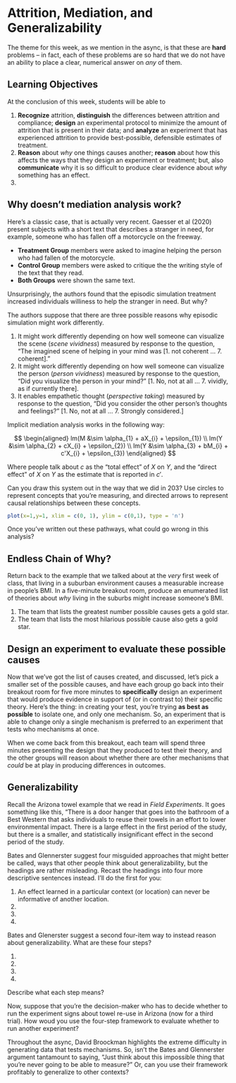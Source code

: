 # Attrition, Mediation, and Generalizability

The theme for this week, as we mention in the async, is that these are **hard** problems -- in fact, each of these problems are so hard that we do not have an ability to place a clear, numerical answer on *any* of them. 

## Learning Objectives 

At the conclusion of this week, students will be able to 

1. **Recognize** attrition, **distinguish** the differences between attrition and compliance; **design** an experimental protocol to minimize the amount of attrition that is present in their data; and **analyze** an experiment that has experienced attrition to provide best-possible, defensible estimates of treatment.
2. **Reason** about *why* one things causes another; **reason** about how this affects the ways that they design an experiment or treatment; but, also **communicate** why it is so difficult to produce clear evidence about *why* something has an effect. 
3. 

## Why doesn't mediation analysis work? 

Here's a classic case, that is actually very recent. Gaesser et al (2020) present subjects with a short text that describes a stranger in need, for example, someone who has fallen off a motorcycle on the freeway. 

- **Treatment Group** members were asked to imagine helping the person who had fallen of the motorcycle. 
- **Control Group** members were asked to critique the the writing style of the text that they read. 
- **Both Groups** were shown the same text. 

Unsurprisingly, the authors found that the episodic simulation treatment increased individuals williness to help the stranger in need. But why? 

The authors suppose that there are three possible reasons why episodic simulation might work differently.

1. It might work differently depending on how well someone can visualize the scene (*scene vividness*) measured by response to the question, "The imagined scene of helping in your mind was [1. not coherent ... 7. coherent]." 
2. It might work differently depending on how well someone can visualize the person (*person vividness*) measured by response to the question, "Did you visualize the person in your mind?" [1. No, not at all ... 7. vividly, as if currently there].
3. It enables empathetic thought (*perspective taking*) measured by response to the question, "Did you consider the other person's thoughts and feelings?" [1. No, not at all ... 7. Strongly considered.] 

Implicit mediation analysis works in the following way: 

$$
  \begin{aligned}
    lm(M &\sim \alpha_{1} + aX_{i} + \epsilon_{1}) \\ 
    lm(Y &\sim \alpha_{2} + cX_{i} + \epsilon_{2}) \\ 
    lm(Y &\sim \alpha_{3} + bM_{i} + c'X_{i} + \epsilon_{3})
  \end{aligned}
$$

Where people talk about $c$ as the "total effect" of $X$ on $Y$, and the "direct effect" of $X$ on $Y$ as the estimate that is reported in $c'$. 

Can you draw this system out in the way that we did in 203? Use circles to represent concepts that you're measuring, and directed arrows to represent causal relationships between these concepts. 

```r
plot(x=1,y=1, xlim = c(0, 1), ylim = c(0,1), type = 'n')
```

Once you've written out these pathways, what could go wrong in this analysis? 

## Endless Chain of Why? 

Return back to the example that we talked about at the *very* first week of class, that living in a suburban environment causes a measurable increase in people's BMI. In a five-minute breakout room, produce an enumerated list of theories about *why* living in the suburbs might increase someone's BMI. 

1. The team that lists the greatest number possible causes gets a gold star. 
2. The team that lists the most hilarious possible cause also gets a gold star. 

## Design an experiment to evaluate these possible causes 

Now that we've got the list of causes created, and discussed, let's pick a smaller set of the possible causes, and have each group go back into their breakout room for five more minutes to **specifically** design an experiment that would produce evidence in support of (or in contrast to) their specific theory. Here's the thing: in creating your test, you're trying **as best as possible** to isolate one, and only one mechanism. So, an experiment that is able to change only a single mechanism is preferred to an experiment that tests who mechanisms at once. 

When we come back from this breakout, each team will spend three minutes presenting the design that they produced to test their theory, and the other groups will reason about whether there are other mechanisms that *could* be at play in producing differences in outcomes.

## Generalizability 

Recall the Arizona towel example that we read in *Field Experiments*. It goes something like this, "There is a door hanger that goes into the bathroom of a Best Western that asks individuals to reuse their towels in an effort to lower environmental impact. There is a large effect in the first period of the study, but there is a smaller, and statistically insignificant effect in the second period of the study.

Bates and Glennerster suggest four misguided approaches that might better be called, ways that other people think about generalizability, but the headings are rather misleading. Recast the headings into four more descriptive sentences instead. I'll do the first for you:

1. An effect learned in a particular context (or location) can never be informative of another location.
2. 
3. 
4. 

Bates and Glenerster suggest a second four-item way to instead reason about generalizability. What are these four steps?

1. 
2. 
3. 
4. 

Describe what each step means?

Now, suppose that you're the decision-maker who has to decide whether to run the experiment signs about towel re-use in Arizona (now for a third trial). How woud you use the four-step framework to evaluate whether to run another experiment?

Throughout the async, David Broockman highlights the extreme difficulty in generating data that tests mechanisms. So, isn't the Bates and Glennerster argument tantamount to saying, "Just think about this impossible thing that you're never going to be able to measure?" Or, can you use their framework profitably to generalize to other contexts?


